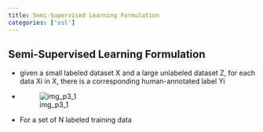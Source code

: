 ```yaml
---
title: Semi-Supervised Learning Formulation
categories: ['ssl']
---
```


## Semi-Supervised Learning Formulation
- given a small labeled dataset X and a large unlabeled dataset Z, for each data Xi in X, there is a corresponding human-annotated label Yi  
- ![img_p3_1](img_p3_1.png) 
- For a set of N labeled training data



